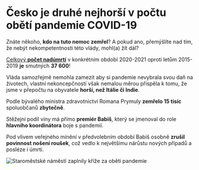 # Česko je druhé nejhorší v počtu **obětí pandemie COVID-19**

Znáte někoho, **kdo na tuto nemoc zemřel**? A pokud ano, přemýšlíte nad tím, že nebýt nekompetentnosti této vlády, mohl(a) žít dál?

[Celkový **počet nadúmrtí**](https://www.czso.cz/csu/czso/obypz_cr) v konkrétním období 2020-2021 oproti letům 2015-2019 **je** smutných **37 600**!

Vláda samozřejmě nemohla zamezit aby si pandemie nevybrala svou daň na životech, vlastní nekoncepčností však nemalou měrou přispěla k tomu, že jsme v přepočtu na obyvatele **horší, než Itálie či Indie**.

Podle bývalého ministra zdravotnictví Romana Prymuly **zemřelo 15 tisíc** spoluobčanů **zbytečně**.

Stěžejní podíl viny má přímo **premiér Babiš**, který se jmenoval do role **hlavního koordinátora** boje s pandemií.

Pod vlivem veřejného mínění v předvolebním období Babiš osobně **zrušil povinnost nošení roušek**, což vedlo k největšímu nárůstu nových případů a posléze i úmrtí.

![Staroměstské náměstí zaplnily kříže za oběti pandemie](../../images/krize-na-staromestskem-namesti.jpg)
